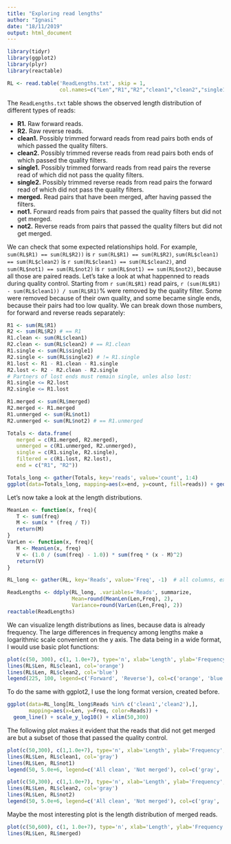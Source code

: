 ```yaml
---
title: "Exploring read lengths"
author: "Ignasi"
date: "18/11/2019"
output: html_document
---
```


```r
library(tidyr)
library(ggplot2)
library(plyr)
library(reactable)

RL <- read.table('ReadLengths.txt', skip = 1,
                 col.names=c("Len","R1","R2","clean1","clean2","single1","single2","merged","not1","not2"))
```

The `ReadLengths.txt` table shows the observed length distribution of different types
of reads:

* **R1.** Raw forward reads.
* **R2.** Raw reverse reads.
* **clean1.** Possibly trimmed forward reads from read pairs both ends of which
   passed the quality filters.
* **clean2.** Possibly trimmed reverse reads from read pairs both ends of which
   passed the quality filters.
* **single1.** Possibly trimmed forward reads from read pairs the reverse read of
   which did not pass the quality filters.
* **single2.** Possibly trimmed reverse reads from read pairs the forward read of
   which did not pass the quality filters.
* **merged.** Read pairs that have been merged, after having passed the filters.
* **not1.** Forward reads from pairs that passed the quality filters but did not
   get merged.
* **not2.** Reverse reads from pairs that passed the quality filters but did not
   get merged.
   
We can check that some expected relationships hold. For example, `sum(RL$R1) == sum(RL$R2))` is `r sum(RL$R1) == sum(RL$R2)`, `sum(RL$clean1) == sum(RL$clean2)` is
`r sum(RL$clean1) == sum(RL$clean2)`, and `sum(RL$not1) == sum(RL$not2)` is
`r sum(RL$not1) == sum(RL$not2)`, because all those are paired reads. Let's take
a look at what happenned to reads during quality control. Starting from `r sum(RL$R1)`
read pairs, `r (sum(RL$R1) - sum(RL$clean1)) / sum(RL$R1)`% were removed by the quality filter.
Some were removed because of their own quality, and some became single ends, because
their pairs had too low quality. We can break down those numbers, for forward and
reverse reads separately:

```r
R1 <- sum(RL$R1)
R2 <- sum(RL$R2) # == R1
R1.clean <- sum(RL$clean1)
R2.clean <- sum(RL$clean2) # == R1.clean
R1.single <- sum(RL$single1)
R2.single <- sum(RL$single2) # != R1.single
R1.lost <- R1 - R1.clean - R1.single
R2.lost <- R2 - R2.clean - R2.single
# Partners of lost ends must remain single, unles also lost:
R1.single <= R2.lost
R2.single <= R1.lost

R1.merged <- sum(RL$merged)
R2.merged <- R1.merged
R1.unmerged <- sum(RL$not1)
R2.unmerged <- sum(RL$not2) # == R1.unmerged

Totals <- data.frame(
   merged = c(R1.merged, R2.merged),
   unmerged = c(R1.unmerged, R2.unmerged),
   single = c(R1.single, R2.single),
   filtered = c(R1.lost, R2.lost),
   end = c("R1", "R2"))

Totals_long <- gather(Totals, key='reads', value='count', 1:4)
ggplot(data=Totals_long, mapping=aes(x=end, y=count, fill=reads)) + geom_col()
```

Let's now take a look at the length distributions.

```r
MeanLen <- function(x, freq){
   T <- sum(freq)
   M <- sum(x * (freq / T))
   return(M)
}
VarLen <- function(x, freq){
   M <- MeanLen(x, freq)
   V <- (1.0 / (sum(freq) - 1.0)) * sum(freq * (x - M)^2)
   return(V)
}

RL_long <- gather(RL, key='Reads', value='Freq', -1)  # all columns, except the first.

ReadLengths <- ddply(RL_long, .variables='Reads', summarize, 
                     Mean=round(MeanLen(Len,Freq), 2),
                     Variance=round(VarLen(Len,Freq), 2))
reactable(ReadLengths)
```

We can visualize length distributions as lines, because data is already frequency.
The large differences in frequency among lengths make a logarithmic scale convenient
on the y axis. The data being in a wide format, I would use basic plot functions:

```r
plot(c(50, 300), c(1, 1.0e+7), type='n', xlab='Length', ylab='Frequency', log='y', main='Clean reads')
lines(RL$Len, RL$clean1, col='orange')
lines(RL$Len, RL$clean2, col='blue')
legend(225, 100, legend=c('Forward', 'Reverse'), col=c('orange', 'blue'), lty=c(1,1))
```

To do the same with ggplot2, I use the long format version, created before. 

```r
ggplot(data=RL_long[RL_long$Reads %in% c('clean1','clean2'),],
       mapping=aes(x=Len, y=Freq, color=Reads)) +
  geom_line() + scale_y_log10() + xlim(50,300)
```

The following plot makes it evident that the reads that did not get merged
are but a subset of those that passed the quality control.

```r
plot(c(50,300), c(1,1.0e+7), type='n', xlab='Length', ylab='Frequency', log='y', main='Forward reads')
lines(RL$Len, RL$clean1, col='gray')
lines(RL$Len, RL$not1)
legend(50, 5.0e+6, legend=c('All clean', 'Not merged'), col=c('gray', 'black'), lty=c(1,1))

plot(c(50,300), c(1,1.0e+7), type='n', xlab='Length', ylab='Frequency', log='y', main='Reverse reads')
lines(RL$Len, RL$clean2, col='gray')
lines(RL$Len, RL$not2)
legend(50, 5.0e+6, legend=c('All clean', 'Not merged'), col=c('gray', 'black'), lty=c(1,1))
```

Maybe the most interesting plot is the length distribution of merged reads.

```r
plot(c(50,600), c(1, 1.0e+7), type='n', xlab='Length', ylab='Frequency', log='y', main='Merged reads')
lines(RL$Len, RL$merged)
```
